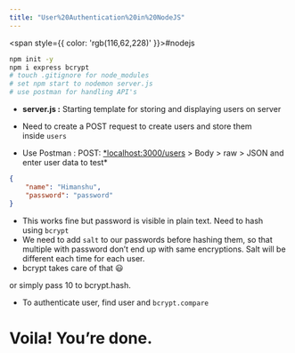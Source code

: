 ```yaml
---
title: "User%20Authentication%20in%20NodeJS"
---
```



<span style={{ color: 'rgb(116,62,228)' }}>#nodejs</span> 

```bash
npm init -y
npm i express bcrypt
# touch .gitignore for node_modules
# set npm start to nodemon server.js
# use postman for handling API's
```

- **server.js :** Starting template for storing and displaying users on server



- Need to create a POST request to create users and store them inside `users`



- Use Postman : POST: [*localhost:3000/users](http://localhost:3000/users) &gt; Body &gt; raw &gt; JSON and enter user data to test*

```json
{
    "name": "Himanshu",
    "password": "password"
}
```

- This works fine but password is visible in plain text. Need to hash using `bcrypt`
- We need to add `salt` to our passwords before hashing them, so that multiple with password don’t end up with same encryptions. Salt will be different each time for each user.
- bcrypt takes care of that 😃



or simply pass 10 to bcrypt.hash.



- To authenticate user, find user and `bcrypt.compare`



# Voila! You’re done.
